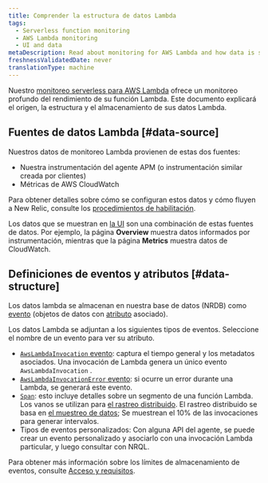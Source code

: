 ```yaml
---
title: Comprender la estructura de datos Lambda
tags:
  - Serverless function monitoring
  - AWS Lambda monitoring
  - UI and data
metaDescription: Read about monitoring for AWS Lambda and how data is structured and stored.
freshnessValidatedDate: never
translationType: machine
---
```


Nuestro [monitoreo serverless para AWS Lambda](/docs/introduction-new-relic-monitoring-aws-lambda) ofrece un monitoreo profundo del rendimiento de su función Lambda. Este documento explicará el origen, la estructura y el almacenamiento de sus datos Lambda.

## Fuentes de datos Lambda [#data-source]

Nuestros datos de monitoreo Lambda provienen de estas dos fuentes:

* Nuestra instrumentación del agente APM (o instrumentación similar creada por clientes)
* Métricas de AWS CloudWatch

Para obtener detalles sobre cómo se configuran estos datos y cómo fluyen a New Relic, consulte los [procedimientos de habilitación](/docs/install-enable-new-relics-monitoring-aws-lambda).

Los datos que se muestran en [la UI](/docs/lambda-monitoring-ui) son una combinación de estas fuentes de datos. Por ejemplo, la página <DNT>**Overview**</DNT> muestra datos informados por instrumentación, mientras que la página <DNT>**Metrics**</DNT> muestra datos de CloudWatch.

## Definiciones de eventos y atributos [#data-structure]

Los datos lambda se almacenan en nuestra base de datos (NRDB) como [evento](/docs/using-new-relic/welcome-new-relic/getting-started/glossary#event) (objetos de datos con [atributo](/docs/using-new-relic/welcome-new-relic/getting-started/glossary#attribute) asociado).

Los datos Lambda se adjuntan a los siguientes tipos de eventos. Seleccione el nombre de un evento para ver su atributo.

* [`AwsLambdaInvocation` evento](/attribute-dictionary/?event=AwsLambdaInvocation): captura el tiempo general y los metadatos asociados. Una invocación de Lambda genera un único evento `AwsLambdaInvocation` .
* [`AwsLambdaInvocationError` evento](/attribute-dictionary/?event=AwsLambdaInvocationError): si ocurre un error durante una Lambda, se generará este evento.
* [`Span`](/attribute-dictionary/?event=Span): esto incluye detalles sobre un segmento de una función Lambda. Los vanos se utilizan para [el rastreo distribuido](/docs/apm/distributed-tracing/getting-started/introduction-distributed-tracing). El rastreo distribuido se basa en [el muestreo de datos](/docs/apm/distributed-tracing/getting-started/how-new-relic-distributed-tracing-works#sampling); Se muestrean el 10% de las invocaciones para generar intervalos.
* Tipos de eventos personalizados: Con alguna API del agente, se puede crear un evento personalizado y asociarlo con una invocación Lambda particular, y luego consultar con NRQL.

Para obtener más información sobre los límites de almacenamiento de eventos, consulte [Acceso y requisitos](/docs/introduction-new-relic-monitoring-aws-lambda#requirements).
